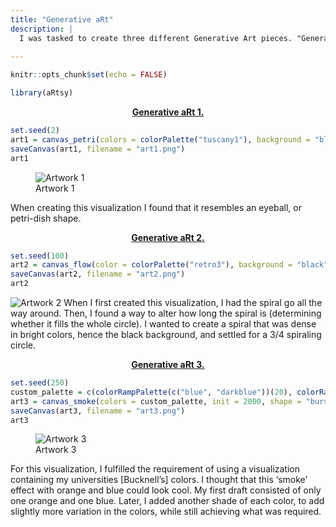 ```yaml
---
title: "Generative aRt"
description: |
  I was tasked to create three different Generative Art pieces. "Generative Art" often refers to algorithmic art in which artists use systems of chemistry, biologoy, mechanics and robotics, mathematics, tiling and much more. The instructions were rather broad, allowing for creativity.
 
---
```


```r
knitr::opts_chunk$set(echo = FALSE)
```

```r
library(aRtsy)
```

<div style="text-align: center;">
  <u><strong>Generative aRt 1.</strong></u>
</div>


```r
set.seed(2)
art1 = canvas_petri(colors = colorPalette("tuscany1"), background = "black", dish = "pink", attractors = 50, iterations = 25, hole = 0.4)
saveCanvas(art1, filename = "art1.png")
art1

```
![Artwork 1](art1.png)


When creating this visualization I found that it resembles an eyeball, or petri-dish shape. 

<div style="text-align: center;">
  <u><strong>Generative aRt 2.</strong></u>
</div>

```r
set.seed(100)
art2 = canvas_flow(color = colorPalette("retro3"), background = "black", lines = 2000, lwd = 0.25, iterations = 1000, stepmax = 0.01, outline = "none", polar = TRUE)
saveCanvas(art2, filename = "art2.png")
art2
```
![Artwork 2](art2.png)
When I first created this visualization, I had the spiral go all the way around. Then, I found a way to alter how long the spiral is (determining whether it fills the whole circle). I wanted to create a spiral that was dense in bright colors, hence the black background, and settled for a 3/4 spiraling circle. 

<div style="text-align: center;">
  <u><strong>Generative aRt 3.</strong></u>
</div>

```r
set.seed(250)
custom_palette = c(colorRampPalette(c("blue", "darkblue"))(20), colorRampPalette(c("orange", "darkorange"))(20))
art3 = canvas_smoke(colors = custom_palette, init = 2000, shape = "bursts", algorithm = "minimum", resolution = 100)
saveCanvas(art3, filename = "art3.png")
art3
```
![Artwork 3](art3.png)

For this visualization, I fulfilled the requirement of using a visualization containing my universities [Bucknell's] colors. I thought that this 'smoke' effect with orange and blue could look cool. My first draft consisted of only one orange and one blue. Later, I added another shade of each color, to add slightly more variation in the colors, while still achieving what was required.